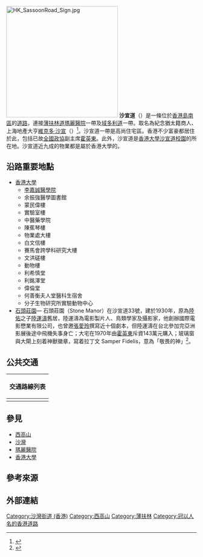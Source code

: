 {{Infobox Hong Kong Road
|   中文街道名稱    =  沙宣道
|   英文街道名稱    =  Sassoon Road
|   圖片        =  Sassoon Road.jpg
|   圖片寬度    = 290px
|   圖片說明    =  沙宣道
|   路段總長度  =  1
|   車速限制    =  50
|   行車線數量  =  雙線雙程
|   所在地區    =  [[薄扶林|薄扶林]]
|   起點        =  [[薄扶林道|薄扶林道]]近[[瑪麗醫院|瑪麗醫院]]
|   終點        =  域多利道迴旋處以南[[倔頭路|倔頭路]]
|   通車日期    =
}}
[[File:HK_SassoonRoad_Sign.jpg|295px]]
'''沙宣道'''（{{lang-en|Sassoon Road}}）是一條位於[[香港島|香港島]][[南區_(香港)|南區]]的[[道路|道路]]，連接[[薄扶林道|薄扶林道]][[瑪麗醫院|瑪麗醫院]]一帶及[[域多利道|域多利道]]一帶。取名為紀念猶太籍商人、上海地產大亨[[維克多·沙宣|維克多·沙宣]]（{{lang|en|Sir Victor Sassoon}}）<ref>{{Cite web |url=http://app1.rthk.org.hk/php/tvarchivecatalog/episode.php?progid=606&tvcat=5 |title=存档副本 |accessdate=2011-04-10 |archive-date=2015-04-02 |archive-url=https://web.archive.org/web/20150402173600/http://app1.rthk.org.hk/php/tvarchivecatalog/episode.php?progid=606&tvcat=5 |dead-url=no }}</ref>。沙宣道一帶是高尚住宅區。香港不少富豪都居住於此，包括已故[[全國政協|全國政協]]副主席[[霍英東|霍英東]]。此外，沙宣道是[[香港大學|香港大學]][[沙宣道校園|沙宣道校園]]的所在地。沙宣道近九成的物業都是屬於香港大學的。

==沿路重要地點==
*[[香港大學|香港大學]]
**[[香港大學李嘉誠醫學院|李嘉誠醫學院]]
**余振強醫學圖書館
**蒙民偉樓
**實驗室樓
**中醫藥學院
**陳蕉琴樓
**物業處大樓
**白文信樓
**賽馬會跨學科研究大樓
**文洪磋樓
**動物樓
**利希慎堂
**利銘澤堂
**偉倫堂
**何善衡夫人堂醫科生宿舍
**分子生物研究所實驗動物中心
* [[石頭莊園|石頭莊園]]— 石頭莊園（Stone Manor）在沙宣道33號，建於1930年，原為[[陸佑|陸佑]]之子[[陸運濤|陸運濤]]舊居，陸運濤為電影製片人、鳥類學家及攝影家，他創辦國際電影懋業有限公司，也曾邀[[張愛玲|張愛玲]]撰寫近十個劇本，但陸運濤在台北參加完亞洲影展後途中飛機失事身亡；大宅在1970年由[[霍英東|霍英東]]斥資143萬元購入；玻璃窗與大閘上刻着神獸徽章，寫着拉丁文 Samper Fidelis，意為「敬畏的神」<ref>{{cite web|url=http://paper.wenweipo.com/2019/01/12/WH1901120002.htm|title=書若蜉蝣：且說大宅滄桑史|date=2019年1月12日|author=葉輝|newspaper=[[文汇报_(香港)|文匯報]]|access-date=2020年8月7日|archive-date=2021年3月8日|archive-url=https://web.archive.org/web/20210308072707/http://paper.wenweipo.com/2019/01/12/WH1901120002.htm|dead-url=no}}</ref>。

==公共交通==
{| class="mw-collapsible mw-collapsed wikitable" style="background:white; margin: 0 auto; width: auto;"  
! 交通路線列表
|-
|
{{港島專線小巴簡單列表|8|8X|10|28|28S}}
|}

==參見==
*[[西高山|西高山]]
*[[沙灣_(香港)|沙灣]]
*[[瑪麗醫院|瑪麗醫院]]
*[[香港大學|香港大學]]

==參考來源==
{{reflist}}

==外部連結==
{{commonscat-inline|Sassoon Road}}

[[Category:沙灣街道_(香港)|Category:沙灣街道 (香港)]]
[[Category:西高山|Category:西高山]]
[[Category:薄扶林|Category:薄扶林]]
[[Category:冠以人名的香港道路|Category:冠以人名的香港道路]]